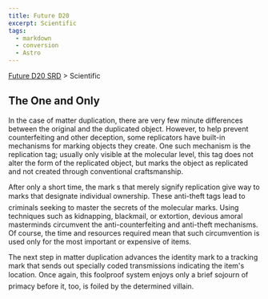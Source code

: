 ```yaml
---
title: Future D20
excerpt: Scientific
tags:
  - markdown
  - conversion
  - Astro
---
```






[Future D20 SRD]( / ) > Scientific




## The One and Only


In the case of matter duplication, there are very few minute differences between the original and the duplicated object. However, to help prevent counterfeiting and other deception, some replicators have built-in mechanisms for marking objects they create. One such mechanism is the replication tag; usually only visible at the molecular level, this tag does not alter the form of the replicated object, but marks the object as replicated and not created through conventional craftsmanship.


After only a short time, the mark s that merely signify replication give way to marks that designate individual ownership. These anti-theft tags lead to criminals seeking to master the secrets of the molecular marks. Using techniques such as kidnapping, blackmail, or extortion, devious amoral masterminds circumvent the anti-counterfeiting and anti-theft mechanisms. Of course, the time and resources required mean that such circumvention is used only for the most important or expensive of items.


The next step in matter duplication advances the identity mark to a tracking mark that sends out specially coded transmissions indicating the item's location. Once again, this foolproof system enjoys only a brief sojourn of primacy before it, too, is foiled by the determined villain.



